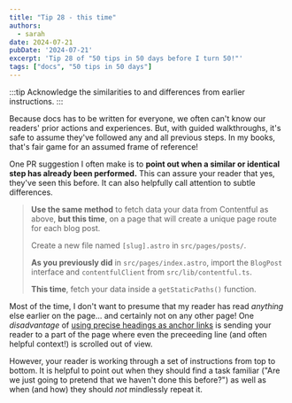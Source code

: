 ```yaml
---
title: "Tip 28 - this time"
authors:
  - sarah
date: 2024-07-21
pubDate: '2024-07-21'
excerpt: 'Tip 28 of "50 tips in 50 days before I turn 50!"'
tags: ["docs", "50 tips in 50 days"]
---
```


:::tip
Acknowledge the similarities to and differences from earlier instructions.
:::

Because docs has to be written for everyone, we often can't know our readers' prior actions and experiences. But, with guided walkthroughs, it's safe to assume they've followed any and all previous steps. In my books, that's fair game for an assumed frame of reference!

One PR suggestion I often make is to **point out when a similar or identical step has already been performed.** This can assure your reader that yes, they've seen this before. It can also helpfully call attention to subtle differences.


> **Use the same method** to fetch data your data from Contentful as above, **but this time**, on a page that will create a unique page route for each blog post.
> 
> Create a new file named `[slug].astro` in `src/pages/posts/`.
> 
> **As you previously did** in `src/pages/index.astro`, import the `BlogPost` interface and `contentfulClient` from `src/lib/contentful.ts`. 
>
> **This time**, fetch your data inside a `getStaticPaths()` function.

Most of the time, I don't want to presume that my reader has read *anything* else earlier on the page... and certainly not on any other page! One *disadvantage* of [using precise headings as anchor links](/blog/50-4-make-it-a-heading) is sending your reader to a part of the page where even the preceeding line (and often helpful context!) is scrolled out of view.

However, your reader is working through a set of instructions from top to bottom. It is helpful to point out when they should find a task familiar ("Are we just going to pretend that we haven't done this before?") as well as when (and how) they should *not* mindlessly repeat it.


<LinkCard title="See the whole list of tips!" href="/blog/50-docs-tips-in-50-days" />



